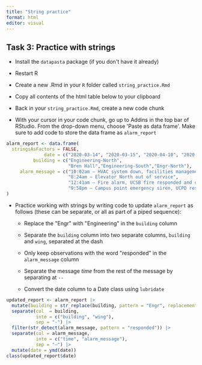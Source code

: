 ```yaml
---
title: "String practice"
format: html
editor: visual
---
```


## 

## **Task 3: Practice with strings**

-   Install the `datapasta` package (if you don\'t have it already)

-   Restart R

-   Create a new .Rmd in your `R` folder called `string_practice.Rmd`

-   Copy all contents of the html table below to your clipboard

-   Back in your `string_practice.Rmd`, create a new code chunk

-   With your cursor in your code chunk, go up to Addins in the top bar of RStudio. From the drop-down menu, choose \'Paste as data frame\'. Make sure to add code to store the data frame as `alarm_report`

```r
alarm_report <- data.frame(
  stringsAsFactors = FALSE,
              date = c("2020-03-14", "2020-03-15", "2020-04-10", "2020-04-18"),
          building = c("Engineering-North",
                       "Bren Hall","Engineering-South","Engr-North"),
     alarm_message = c("10:02am – HVAC system down, facilities management alerted",
                       "8:24am – Elevator North out of service",
                       "12:41am – Fire alarm, UCSB fire responded and cleared",
                       "9:58pm – Campus point emergency siren, UCPD responded")
)
```

-   Practice working with strings by writing code to update `alarm_report` as follows (these can be separate, or all as part of a piped sequence):

    -   Replace the \"Engr\" with \"Engineering\" in the `building` column

    -   Separate the `building` column into two separate columns, `building` and `wing`, separated at the dash

    -   Only keep observations with the word \"responded\" in the `alarm_message` column

    -   Separate the message *time* from the rest of the message by separating at `--`

    -   Convert the date column to a Date class using `lubridate`

```r
updated_report <- alarm_report |> 
  mutate(building = str_replace(building, pattern = "Engr", replacement = "Engineering")) |> 
  separate(col  = building,
           into = c("building", "wing"),
           sep = "-") |> 
  filter(str_detect(alarm_message, pattern = "responded")) |> 
  separate(col = alarm_message,
           into = c("time", "alarm_message"),
           sep = "–") |> 
  mutate(date = ymd(date))
class(updated_report$date)
```
